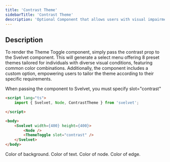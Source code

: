 ```yaml
---
title: 'Contrast Theme'
sidebarTitle: 'Contrast Theme'
description: 'Optional Component that allows users with visual impairments to customize the theme'
---
```


## Description

To render the Theme Toggle component, simply pass the contrast prop to the Svelvet component. This will generate a select menu offering 8 preset themes tailored for individuals with diverse visual conditions, featuring common color combinations. Additionally, the component includes a custom option, empowering users to tailor the theme according to their specific requirements.

<Note>When passing the component to Svelvet, you must specify slot="contrast"</Note>

```HTML
<script lang="ts">
	import { Svelvet, Node, ContrastTheme } from 'svelvet';

</script>

<body>
    <Svelvet width={400} height={400}>
        <Node />
        <ThemeToggle slot="contrast" />
    </Svelvet>
</body>
```

<ResponseField name="bgColor" type="CSS Color String" default="theme dependent">
	Color of background.
</ResponseField>
<ResponseField name="textColor" type="CSS Color String" default="theme dependent">
	Color of text.
</ResponseField>
<ResponseField name="nodeColor" type="CSS Color String" default="theme dependent">
	Color of node.
</ResponseField>
<ResponseField name="edgeColor" type="CSS Color String" default="theme dependent">
	Color of edge.
</ResponseField>
